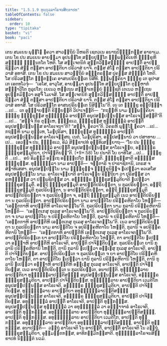 ```yaml
---
title: "1.5.1.9 ທຸຏ຺ຐຸລ຺ລາໂຣຈນສິກ຺ຂາປທ"
tableOfContents: false
sidebar:
  order: 10
type: "tipitaka"
basket: "vi"
book: "paci"
---
```



<DynamicBreadcrumb />

<Division number="78" book="paci">

<Paragraph number="295" book="paci">
ເຕນ ສມເຍນ ພຸທ຺ໂຘ ຠຄວາ ສາວຕ຺ຖິຍໍ ວິຫຣຕິ ເຊຕວເນ ອນາຖປິຓ຺ຑິກສ຺ສ ອາຣາເມ. ເຕນ ໂຂ ປນ ສມເຍນ ອາຍສ຺ມາ ອຸປນນ຺ໂທ ສກ຺ຍປຸຕ຺ໂຕ ຉພ຺ພຄ຺ຄິເຍຫິ ຠິກ຺ຂູຫິ ສທ຺ຘິໍ ຠຓ຺ຑນກໂຕ ໂຫຕິ. ໂສ ສຎ຺ເຈຕນິກໍ ສຸກ຺ກວິສ຺ສຏ຺ຐິໍ ອາປຕ຺ຕິໍ ອາປຊ຺ຊິຕ຺ວາ ສໍຆໍ ຕສ຺ສາ ອາປຕ຺ຕິຍາ ປຣິວາສໍ ຍາຈິ. ຕສ຺ສ ສໍໂຆ ຕສ຺ສາ ອາປຕ຺ຕິຍາ ປຣິວາສໍ ອທາສິ. ເຕນ ໂຂ ປນ ສມເຍນ ສາວຕ຺ຖິຍໍ ອຎ຺ຎຕຣສ຺ສ ປູຄສ຺ສ ສໍຆຠຕ຺ຕໍ ໂຫຕິ. ໂສ ປຣິວສນ຺ໂຕ ຠຕ຺ຕຄ຺ເຄ ອາສນປຣິຍນ຺ເຕ ນິສີທິ. ຉພ຺ພຄ຺ຄິຍາ ຠິກ຺ຂູ ເຕ ອຸປາສເກ ເອຕທໂວຈຸໍ—  “ເອໂສ, ອາວຸໂສ, ອາຍສ຺ມາ ອຸປນນ຺ໂທ ສກ຺ຍປຸຕ຺ໂຕ ຕຸມ຺ຫາກໍ ສມ຺ຠາວິໂຕ ກຸລູປໂກ; ເຍເນວ ຫຕ຺ເຖນ ສທ຺ຘາເທຍ຺ຍໍ ຠຸຎ຺ຊຕິ ເຕເນວ ຫຕ຺ເຖນ ອຸປກ຺ກມິຕ຺ວາ ອສຸຈິໍ ໂມເຈສິ. ໂສ ສຎ຺ເຈຕນິກໍ ສຸກ຺ກວິສ຺ສຏ຺ຐິໍ ອາປຕ຺ຕິໍ ອາປຊ຺ຊິຕ຺ວາ ສໍຆໍ ຕສ຺ສາ ອາປຕ຺ຕິຍາ ປຣິວາສໍ ຍາຈິ. ຕສ຺ສ ສໍໂຆ ຕສ຺ສາ ອາປຕ຺ຕິຍາ ປຣິວາສໍ ອທາສິ. ໂສ ປຣິວສນ຺ໂຕ ອາສນປຣິຍນ຺ເຕ ນິສິນ຺ໂນ”ຕິ.
</Paragraph>

<Paragraph number="296" book="paci">
ເຍ ເຕ ຠິກ຺ຂູ ອປ຺ປິຈ຺ຉາ …ເປ…  ເຕ ອຸຊ຺ຌາຍນ຺ຕິ ຂິຍ຺ຍນ຺ຕິ ວິປາເຈນ຺ຕິ—  “ກຖຎ຺ຫິ ນາມ ຉພ຺ພຄ຺ຄິຍາ ຠິກ຺ຂູ ຠິກ຺ຂຸສ຺ສ ທຸຏ຺ຐຸລ຺ລໍ ອາປຕ຺ຕິໍ ອນຸປສມ຺ປນ຺ນສ຺ສ ອາໂຣເຈສ຺ສນ຺ຕີ”ຕິ …ເປ…  “ສຈ຺ຈໍ ກິຣ ຕຸມ຺ເຫ, ຠິກ຺ຂເວ, ຠິກ຺ຂຸສ຺ສ ທຸຏ຺ຐຸລ຺ລໍ ອາປຕ຺ຕິໍ ອນຸປສມ຺ປນ຺ນສ຺ສ ອາໂຣເຈຖາ”ຕິ? “ສຈ຺ຈໍ, ຠຄວາ”ຕິ. ວິຄຣຫິ ພຸທ຺ໂຘ ຠຄວາ …ເປ…  ກຖຎ຺ຫິ ນາມ ຕຸມ຺ເຫ, ໂມຆປຸຣິສາ, ຠິກ຺ຂຸສ຺ສ ທຸຏ຺ຐຸລ຺ລໍ ອາປຕ຺ຕິໍ ອນຸປສມ຺ປນ຺ນສ຺ສ ອາໂຣເຈສ຺ສຖ. ເນຕໍ, ໂມຆປຸຣິສາ, ອປ຺ປສນ຺ນານໍ ວາ ປສາທາຍ …ເປ…  ເອວຎ຺ຈ ປນ, ຠິກ຺ຂເວ, ອິມໍ ສິກ຺ຂາປທໍ ອຸທ຺ທິເສຍ຺ຍາຖ—
</Paragraph>

</Division>
<Division number="79" book="paci">

<Paragraph number="297" book="paci">
<Emphasis>“ໂຍ ປນ ຠິກ຺ຂຸ ຠິກ຺ຂຸສ຺ສ ທຸຏ຺ຐຸລ຺ລໍ ອາປຕ຺ຕິໍ ອນຸປສມ຺ປນ຺ນສ຺ສ ອາໂຣເຈຍ຺ຍ, ອຎ຺ຎຕ຺ຣ ຠິກ຺ຂຸສມ຺ມຸຕິຍາ, ປາຈິຕ຺ຕິຍນ຺”</Emphasis>ຕິ. (*9*:<Emphasis>58</Emphasis>)
</Paragraph>

</Division>
<Division number="80" book="paci">

<Paragraph number="298" book="paci">
<Emphasis>ໂຍ ປນາ</Emphasis>ຕິ ໂຍ ຍາທິໂສ …ເປ…  <Emphasis>ຠິກ຺ຂູ</Emphasis>ຕິ …ເປ…  ອຍໍ ອິມສ຺ມິໍ ອຕ຺ເຖ ອຘິປ຺ເປໂຕ ຠິກ຺ຂູຕິ.
</Paragraph>

<Paragraph number="299" book="paci">
<Emphasis>ຠິກ຺ຂຸສ຺ສາ</Emphasis>ຕິ ອຎ຺ຎສ຺ສ ຠິກ຺ຂຸສ຺ສ.
</Paragraph>

<Paragraph number="300" book="paci">
<Emphasis>ທຸຏ຺ຐຸລ຺ລາ</Emphasis> ນາມ ອາປຕ຺ຕິ—  ຈຕ຺ຕາຣິ ຈ ປາຣາຊິການິ, ເຕຣສ ຈ ສໍຆາທິເສສາ.
</Paragraph>

<Paragraph number="301" book="paci">
<Emphasis>ອນຸປສມ຺ປນ຺ໂນ</Emphasis> ນາມ ຠິກ຺ຂຸຎ຺ຈ ຠິກ຺ຂຸນິຎ຺ຈ ຐເປຕ຺ວາ ອວເສໂສ ອນຸປສມ຺ປນ຺ໂນ ນາມ.
</Paragraph>

<Paragraph number="302" book="paci">
<Emphasis>ອາໂຣເຈຍ຺ຍາ</Emphasis>ຕິ ອາໂຣເຈຍ຺ຍ ອິຕ຺ຖິຍາ ວາ ປຸຣິສສ຺ສ ວາ ຄຫຏ຺ຐສ຺ສ ວາ ປພ຺ພຊິຕສ຺ສ ວາ.
</Paragraph>

<Paragraph number="303" book="paci">
<Emphasis>ອຎ຺ຎຕ຺ຣ ຠິກ຺ຂຸສມ຺ມຸຕິຍາ</Emphasis>ຕິ ຐເປຕ຺ວາ ຠິກ຺ຂຸສມ຺ມຸຕິໍ.
</Paragraph>

<Paragraph number="304" book="paci">
ອຕ຺ຖິ ຠິກ຺ຂຸສມ຺ມຸຕິ ອາປຕ຺ຕິປຣິຍນ຺ຕາ, ນ ກຸລປຣິຍນ຺ຕາ. ອຕ຺ຖິ ຠິກ຺ຂຸສມ຺ມຸຕິ ກຸລປຣິຍນ຺ຕາ, ນ ອາປຕ຺ຕິປຣິຍນ຺ຕາ, ອຕ຺ຖິ ຠິກ຺ຂຸສມ຺ມຸຕິ ອາປຕ຺ຕິປຣິຍນ຺ຕາ ຈ ກຸລປຣິຍນ຺ຕາ ຈ, ອຕ຺ຖິ ຠິກ຺ຂຸສມ຺ມຸຕິ ເນວ ອາປຕ຺ຕິປຣິຍນ຺ຕາ ນ ກຸລປຣິຍນ຺ຕາ.
</Paragraph>

<Paragraph number="305" book="paci">
<Emphasis>ອາປຕ຺ຕິປຣິຍນ຺ຕາ</Emphasis> ນາມ ອາປຕ຺ຕິໂຍ ປຣິຄ຺ຄຫິຕາໂຍ ໂຫນ຺ຕິ—  “ເອຕ຺ຕກາຫິ ອາປຕ຺ຕີຫິ ອາໂຣເຈຕພ຺ໂພ”ຕິ.
</Paragraph>

<Paragraph number="306" book="paci">
<Emphasis>ກຸລປຣິຍນ຺ຕາ</Emphasis> ນາມ ກຸລານິ ປຣິຄ຺ຄຫິຕານິ ໂຫນ຺ຕິ—  “ເອຕ຺ຕເກສຸ ກຸເລສຸ ອາໂຣເຈຕພ຺ໂພ”ຕິ. <Emphasis>ອາປຕ຺ຕິປຣິຍນ຺ຕາ ຈ ກຸລປຣິຍນ຺ຕາ ຈ</Emphasis> ນາມ ອາປຕ຺ຕິໂຍ ຈ ປຣິຄ຺ຄຫິຕາໂຍ ໂຫນ຺ຕິ, ກຸລານິ ຈ ປຣິຄ຺ຄຫິຕານິ ໂຫນ຺ຕິ—  “ເອຕ຺ຕກາຫິ ອາປຕ຺ຕີຫິ ເອຕ຺ຕເກສຸ ກຸເລສຸ ອາໂຣເຈຕພ຺ໂພ”ຕິ. <Emphasis>ເນວ ອາປຕ຺ຕິປຣິຍນ຺ຕາ ນ ກຸລປຣິຍນ຺ຕາ</Emphasis> ນາມ ອາປຕ຺ຕິໂຍ ຈ ອປຣິຄ຺ຄຫິຕາໂຍ ໂຫນ຺ຕິ, ກຸລານິ ຈ ອປຣິຄ຺ຄຫິຕານິ ໂຫນ຺ຕິ—  “ເອຕ຺ຕກາຫິ ອາປຕ຺ຕີຫິ ເອຕ຺ຕເກສຸ ກຸເລສຸ ອາໂຣເຈຕພ຺ໂພ”ຕິ.
</Paragraph>

</Division>
<Division number="81" book="paci">

<Paragraph number="307" book="paci">
ອາປຕ຺ຕິປຣິຍນ຺ເຕ ຍາ ອາປຕ຺ຕິໂຍ ປຣິຄ຺ຄຫິຕາໂຍ ໂຫນ຺ຕິ, ຕາ ອາປຕ຺ຕິໂຍ ຐເປຕ຺ວາ ອຎ຺ຎາຫິ ອາປຕ຺ຕີຫິ ອາໂຣເຈຕິ, ອາປຕ຺ຕິ ປາຈິຕ຺ຕິຍສ຺ສ.
</Paragraph>

<Paragraph number="308" book="paci">
ກຸລປຣິຍນ຺ເຕ ຍານິ ກຸລານິ ປຣິຄ຺ຄຫິຕານິ ໂຫນ຺ຕິ, ຕານິ ກຸລານິ ຐເປຕ຺ວາ ອຎ຺ເຎສຸ ກຸເລສຸ ອາໂຣເຈຕິ, ອາປຕ຺ຕິ ປາຈິຕ຺ຕິຍສ຺ສ.
</Paragraph>

<Paragraph number="309" book="paci">
ອາປຕ຺ຕິປຣິຍນ຺ເຕ ຈ ກຸລປຣິຍນ຺ເຕ ຈ ຍາ ອາປຕ຺ຕິໂຍ ປຣິຄ຺ຄຫິຕາໂຍ ໂຫນ຺ຕິ, ຕາ ອາປຕ຺ຕິໂຍ ຐເປຕ຺ວາ ຍານິ ກຸລານິ ປຣິຄ຺ຄຫິຕານິ ໂຫນ຺ຕິ, ຕານິ ກຸລານິ ຐເປຕ຺ວາ ອຎ຺ຎາຫິ ອາປຕ຺ຕີຫິ ອຎ຺ເຎສຸ ກຸເລສຸ ອາໂຣເຈຕິ, ອາປຕ຺ຕິ ປາຈິຕ຺ຕິຍສ຺ສ.
</Paragraph>

<Paragraph number="310" book="paci">
ເນວ ອາປຕ຺ຕິປຣິຍນ຺ເຕ ນ ກຸລປຣິຍນ຺ເຕ, ອນາປຕ຺ຕິ.
</Paragraph>

</Division>
<Division number="82" book="paci">

<Paragraph number="311" book="paci">
ທຸຏ຺ຐຸລ຺ລາຍ ອາປຕ຺ຕິຍາ ທຸຏ຺ຐຸລ຺ລາປຕ຺ຕິສຎ຺ຎີ ອນຸປສມ຺ປນ຺ນສ຺ສ ອາໂຣເຈຕິ, ອຎ຺ຎຕ຺ຣ ຠິກ຺ຂຸສມ຺ມຸຕິຍາ, ອາປຕ຺ຕິ ປາຈິຕ຺ຕິຍສ຺ສ.
</Paragraph>

<Paragraph number="312" book="paci">
ທຸຏ຺ຐຸລ຺ລາຍ ອາປຕ຺ຕິຍາ ເວມຕິໂກ ອນຸປສມ຺ປນ຺ນສ຺ສ ອາໂຣເຈຕິ, ອຎ຺ຎຕ຺ຣ ຠິກ຺ຂຸສມ຺ມຸຕິຍາ, ອາປຕ຺ຕິ ປາຈິຕ຺ຕິຍສ຺ສ.
</Paragraph>

<Paragraph number="313" book="paci">
ທຸຏ຺ຐຸລ຺ລາຍ ອາປຕ຺ຕິຍາ ອທຸຏ຺ຐຸລ຺ລາປຕ຺ຕິສຎ຺ຎີ ອນຸປສມ຺ປນ຺ນສ຺ສ ອາໂຣເຈຕິ, ອຎ຺ຎຕ຺ຣ ຠິກ຺ຂຸສມ຺ມຸຕິຍາ, ອາປຕ຺ຕິ ປາຈິຕ຺ຕິຍສ຺ສ.
</Paragraph>

<Paragraph number="314" book="paci">
ອທຸຏ຺ຐຸລ຺ລໍ ອາປຕ຺ຕິໍ ອາໂຣເຈຕິ, ອາປຕ຺ຕິ ທຸກ຺ກຏສ຺ສ.
</Paragraph>

<Paragraph number="315" book="paci">
ອນຸປສມ຺ປນ຺ນສ຺ສ ທຸຏ຺ຐຸລ຺ລໍ ວາ ອທຸຏ຺ຐຸລ຺ລໍ ວາ ອຊ຺ຌາຈາຣໍ ອາໂຣເຈຕິ, ອາປຕ຺ຕິ ທຸກ຺ກຏສ຺ສ.
</Paragraph>

<Paragraph number="316" book="paci">
ອທຸຏ຺ຐຸລ຺ລາຍ ອາປຕ຺ຕິຍາ ທຸຏ຺ຐຸລ຺ລາປຕ຺ຕິສຎ຺ຎີ, ອາປຕ຺ຕິ ທຸກ຺ກຏສ຺ສ.
</Paragraph>

<Paragraph number="317" book="paci">
ອທຸຏ຺ຐຸລ຺ລາຍ ອາປຕ຺ຕິຍາ ເວມຕິໂກ, ອາປຕ຺ຕິ ທຸກ຺ກຏສ຺ສ.
</Paragraph>

<Paragraph number="318" book="paci">
ອທຸຏ຺ຐຸລ຺ລາຍ ອາປຕ຺ຕິຍາ ອທຸຏ຺ຐຸລ຺ລາປຕ຺ຕິສຎ຺ຎີ, ອາປຕ຺ຕິ ທຸກ຺ກຏສ຺ສ.
</Paragraph>

</Division>
<Division number="83" book="paci">

<Paragraph number="319" book="paci">
ອນາປຕ຺ຕິ—  ວຕ຺ຖຸໍ ອາໂຣເຈຕິ ໂນ ອາປຕ຺ຕິໍ, ອາປຕ຺ຕິໍ ອາໂຣເຈຕິ ໂນ ວຕ຺ຖຸໍ, ຠິກ຺ຂຸສມ຺ມຸຕິຍາ, ອຸມ຺ມຕ຺ຕກສ຺ສ, ອາທິກມ຺ມິກສ຺ສາຕິ.

</Paragraph>
</Division>

<Paragraph number="320" type="center" book="paci">
ທຸຏ຺ຐຸລ຺ລາໂຣຈນສິກ຺ຂາປທໍ ນິຏ຺ຐິຕໍ ນວມໍ.
</Paragraph>